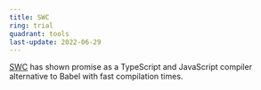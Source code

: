 ```yaml
---
title: SWC
ring: trial
quadrant: tools
last-update: 2022-06-29
---
```


[SWC](https://github.com/swc-project/swc) has shown promise as a TypeScript and JavaScript compiler alternative to
Babel with fast compilation times.
